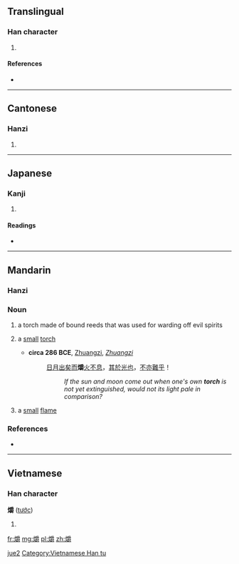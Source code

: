 ==Translingual==

===Han character===
{{Han char|rn=86|rad=火|as=18|sn=22|four=9284<sub>6</sub>|canj=火月田戈 (FBWI)}}

# {{defn|Han|sort=火18}}

====References====
* {{Han ref|kx=0687.330|dkj=19614|dj=1099.180|hdz=32248.120|uh=721D|ud=29213|bh=F5DA|bd=62938}}

----

==Cantonese==

===Hanzi===
{{yue-hanzi|jyut=|y=jeuk6}}

# {{defn|lang=yue|sort=火18}}

----

==Japanese==

===Kanji===
{{ja-kanji|grade=|rs=火18}}

# {{defn|lang=ja|sort=火18}}

====Readings====
* {{ja-readings|on=[[しゃく]] (shaku), [[さく]] (saku), [[しょう]] (shō)|kun=[[たいまつ]] (taimatsu)}}

----

==Mandarin==
{{zh-hanzi|爝}}

===Hanzi===
{{cmn-hanzi|pin=[[jué]] ([[jue2]]), [[jiào]] ([[jiao4]])|wg=chüeh<sup>2</sup>,chiao<sup>4</sup>}}

===Noun===
{{cmn-noun|ts|pin=[[jué]] or [[jiào]]|pint=jue2|rs=火18}}

# {{context|archaic|lang=cmn|sc=Hant|sort=火18}} a torch made of bound reeds that was used for warding off evil spirits
# {{context|archaic|lang=cmn|sc=Hant|sort=火18}} a [[small]] [[torch]]
#* '''circa 286 BCE''', [[w:Zhuangzi|Zhuangzi]], ''[[w:Zhuangzi (book)|Zhuangzi]]''
#*: [[日]][[月]][[出]][[矣]][[而]]'''爝'''[[火]][[不]][[息]]，[[其]][[於]][[光]][[也]]，[[不]][[亦]][[難]][[乎]]！
#*:: ''If the sun and moon come out when one's own '''torch''' is not yet extinguished, would not its light pale in comparison?''
# {{context|archaic|lang=cmn|sc=Hant|sort=火18}} a [[small]] [[flame]]

===References===
* {{reference-book
 | last =
 | first =
 | authorlink =
 | coauthors =
 | year = 1998
 | title = [[w:Hanyu Da Zidian|Hanyu Da Zidian]] (漢語大字典)
 | publisher = Jianhong Publishers (建宏出版社)
 | location = Taipei
 | id = ISBN 9578134789
}}

[[Category:Mandarin archaic terms in simplified script|jue2]]

----

==Vietnamese==

===Han character===
'''爝''' ([[tước]])

# {{defn|vi}}

[[Category:Vietnamese Han tu]]

[[fr:爝]]
[[mg:爝]]
[[pl:爝]]
[[zh:爝]]